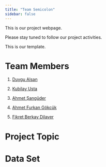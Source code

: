 ```yaml
---
title: "Team Semicolon"
sidebar: false 
---
```


This is our project webpage.

Please stay tuned to follow our project activities.

This is our template.

# Team Members

1.  [Duygu Alsan](https://emu-hacettepe-analytics.github.io/emu430-fall2023-duygualsan/)

2.  [Kubilay Usta](https://emu-hacettepe-analytics.github.io/emu430-fall2023-kubilayusta/)

3.  [Ahmet Şangüder](https://emu-hacettepe-analytics.github.io/emu430-fall2023-AhmetSanguder/)

4.  [Ahmet Furkan Gökcük](https://emu-hacettepe-analytics.github.io/emu430-fall2023-Furkangkck/)

5.  [Fikret Berkay Dilaver](https://emu-hacettepe-analytics.github.io/emu430-fall2023-FBRKY/)

# Project Topic

# Data Set

